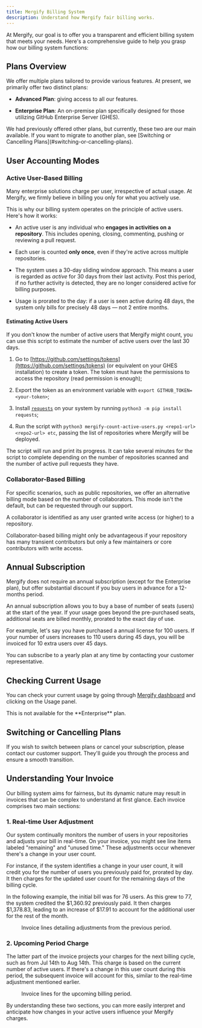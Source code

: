 ```yaml
---
title: Mergify Billing System
description: Understand how Mergify fair billing works.
---
```



At Mergify, our goal is to offer you a transparent and efficient billing system
that meets your needs. Here's a comprehensive guide to help you grasp how our
billing system functions:

## Plans Overview

We offer multiple plans tailored to provide various features. At present, we
primarily offer two distinct plans:

- **Advanced Plan**: giving access to all our features.

- **Enterprise Plan**: An on-premise plan specifically designed for those
utilizing GitHub Enterprise Server (GHES).

<Info>
  We had previously offered other plans, but currently, these two are our main
  available. If you want to migrate to another plan, see [Switching or
  Cancelling Plans](#switching-or-cancelling-plans).
</Info>

## User Accounting Modes

### Active User-Based Billing

Many enterprise solutions charge per user, irrespective of actual usage. At
Mergify, we firmly believe in billing you only for what you actively use.

This is why our billing system operates on the principle of active users.
Here's how it works:

- An active user is any individual who **engages in activities on a
  repository**. This includes opening, closing, commenting, pushing or
  reviewing a pull request.

- Each user is counted **only once**, even if they're active across multiple
  repositories.

- The system uses a 30-day sliding window approach. This means a user is
  regarded as *active* for 30 days from their last activity. Post this period,
  if no further activity is detected, they are no longer considered active for
  billing purposes.

- Usage is prorated to the day: if a user is seen active during 48 days, the
  system only bills for precisely 48 days — not 2 entire months.

#### Estimating Active Users

If you don't know the number of active users that Mergify might count, you can
use <DownloadLink path="/mergify-count-active-users.py">this
script</DownloadLink> to estimate the number of active users over the last 30
days.

1. Go to
   [https://github.com/settings/tokens](https://github.com/settings/tokens) (or
   equivalent on your GHES installation) to create a token. The token must have
   the permissions to access the repository (read permission is enough);

2. Export the token as an environment variable with `export
   GITHUB_TOKEN=<your-token>`;

3. Install [`requests`](https://pypi.python.org/pypi/requests) on your system
   by running `python3 -m pip install requests`;

4. Run the script with `python3 mergify-count-active-users.py <repo1-url>
   <repo2-url> etc`, passing the list of repositories where Mergify will be
   deployed.

The script will run and print its progress. It can take several minutes for the
script to complete depending on the number of repositories scanned and the
number of active pull requests they have.

### Collaborator-Based Billing

For specific scenarios, such as public repositories, we offer an alternative
billing mode based on the number of collaborators. This mode isn't the default,
but can be requested through <PrimaryLink href="mailto:support@mergify.com">our
support</PrimaryLink>.

A collaborator is identified as any user granted write access (or higher) to a
repository.

<Info>
  Collaborator-based billing might only be advantageous if your repository has
  many transient contributors but only a few maintainers or core contributors
  with write access.
</Info>

## Annual Subscription

Mergify does not require an annual subscription (except for the Enterprise
plan), but offer substantial discount if you buy users in advance for a
12-months period.

An annual subscription allows you to buy a base of number of seats (users) at
the start of the year. If your usage goes beyond the pre-purchased seats,
additional seats are billed monthly, prorated to the exact day of use.

For example, let's say you have purchased a annual license for 100 users. If
your number of users increases to 110 users during 45 days, you will be
invoiced for 10 extra users over 45 days.

<Info>
  You can subscribe to a yearly plan at any time by contacting <PrimaryLink
  href="mailto:support@mergify.com">your customer representative</PrimaryLink>.
</Info>

## Checking Current Usage

You can check your current usage by going through [Mergify
dashboard](https://dashboard.mergify.com) and clicking on the Usage panel.

<Screenshot src={UsageScreenshot} alt="Mergify usage panel"/>

<Info>
  This is not available for the **Enterprise** plan.
</Info>

## Switching or Cancelling Plans

If you wish to switch between plans or cancel your subscription, <PrimaryLink
href="mailto:support@mergify.com">please contact our customer
support</PrimaryLink>. They'll guide you through the process and ensure a
smooth transition.

## Understanding Your Invoice

Our billing system aims for fairness, but its dynamic nature may result in
invoices that can be complex to understand at first glance. Each invoice
comprises two main sections:

### 1. **Real-time User Adjustment**

Our system continually monitors the number of users in your repositories and
adjusts your bill in real-time. On your invoice, you might see line items
labeled "remaining" and "unused time." These adjustments occur whenever there's
a change in your user count.

For instance, if the system identifies a change in your user count, it will
credit you for the number of users you previously paid for, prorated by day. It
then charges for the updated user count for the remaining days of the billing
cycle.

In the following example, the initial bill was for 76 users. As this grew to
77, the system credited the $1,360.92 previously paid. It then charges
$1,378.83, leading to an increase of $17.91 to account for the additional user
for the rest of the month.

<figure>
  <Screenshot src={InvoicePreviousPeriod} alt="Invoice for previous period"/>
  <figcaption>Invoice lines detailing adjustments from the previous period.</figcaption>
</figure>

### 2. **Upcoming Period Charge**

The latter part of the invoice projects your charges for the next billing
cycle, such as from Jul 14th to Aug 14th. This charge is based on the current
number of active users. If there's a change in this user count during this
period, the subsequent invoice will account for this, similar to the real-time
adjustment mentioned earlier.

<figure>
  <Screenshot src={InvoiceNextPeriod} alt="Invoice for next period"/>
  <figcaption>Invoice lines for the upcoming billing period.</figcaption>
</figure>

By understanding these two sections, you can more easily interpret and
anticipate how changes in your active users influence your Mergify charges.
